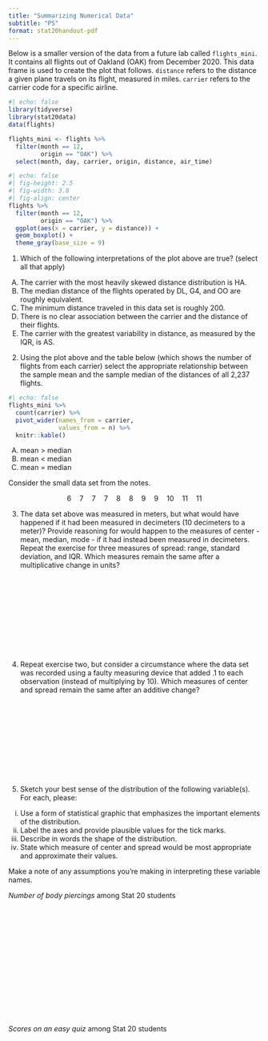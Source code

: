 ```yaml
---
title: "Summarizing Numerical Data"
subtitle: "PS"
format: stat20handout-pdf
---
```


<!--
@. In the space below, outline a procedure to take a data set like the following and return a single statistic that fulfills the desiderata:
   a. The statistic will increase in magnitude as variability increases
   b. The statistic will decrease in magnitude as the variability decreases
   c. The statistic is zero when there is no variability

You can express your procedure as a written recipe or using mathematical notation.

$$ 6 \quad 7 \quad 7 \quad  7 \quad 8 \quad  8 \quad 9 \quad 9 \quad 10 \quad 11  \quad 11$$
-->

Below is a smaller version of the data from a future lab called `flights_mini`. It contains all flights out of Oakland (OAK) from December 2020. This data frame is used to create the plot that follows. `distance` refers to the distance a given plane travels on its flight, measured in miles. `carrier` refers to the carrier code for a specific airline.

```r
#| echo: false
library(tidyverse)
library(stat20data)
data(flights)

flights_mini <- flights %>%
  filter(month == 12,
         origin == "OAK") %>%
  select(month, day, carrier, origin, distance, air_time)
```


```r
#| echo: false
#| fig-height: 2.5
#| fig-width: 3.8
#| fig-align: center
flights %>%
  filter(month == 12,
         origin == "OAK") %>%
  ggplot(aes(x = carrier, y = distance)) +
  geom_boxplot() +
  theme_gray(base_size = 9)
```

 
@. Which of the following interpretations of the plot above are true? (select all that apply)

(A) The carrier with the most heavily skewed distance distribution is HA.
(B) The median distance of the flights operated by DL, G4, and OO are roughly equivalent.
(C) The minimum distance traveled in this data set is roughly 200.
(D) There is no clear association between the carrier and the distance of their flights.
(E) The carrier with the greatest variability in distance, as measured by the IQR, is AS.

 
@. Using the plot above and the table below (which shows the number of flights from each carrier) select the appropriate relationship between the sample mean and the sample median of the distances of all 2,237 flights.

```r
#| echo: false
flights_mini %>%
  count(carrier) %>%
  pivot_wider(names_from = carrier,
              values_from = n) %>%
  knitr::kable()
```

(A) mean $>$ median
(B) mean $<$ median
(C) mean = median

Consider the small data set from the notes.

$$ 6 \quad 7 \quad 7 \quad  7 \quad 8 \quad  8 \quad 9 \quad 9 \quad 10 \quad 11  \quad 11$$

@. The data set above was measured in meters, but what would have happened if it had been measured in decimeters (10 decimeters to a meter)? Provide reasoning for would happen to the measures of center - mean, median, mode - if it had instead been measured in decimeters. Repeat the exercise for three measures of spread: range, standard deviation, and IQR. Which measures remain the same after a multiplicative change in units?

\
\
\
\
\
\
\
\
\

@. Repeat exercise two, but consider a circumstance where the data set was recorded using a faulty measuring device that added .1 to each observation (instead of multiplying by 10). Which measures of center and spread remain the same after an additive change?

\
\
\
\
\
\
\
\
\


@. Sketch your best sense of the distribution of the following variable(s). For each, please: 

  i. Use a form of statistical graphic that emphasizes the important elements of the distribution.
  ii. Label the axes and provide plausible values for the tick marks.
  iii. Describe in words the shape of the distribution.
  iv. State which measure of center and spread would be most appropriate and approximate their values.

Make a note of any assumptions you're making in interpreting these variable names.

*Number of body piercings* among Stat 20 students

\
\
\
\
\
\
\
\
\
\
\
\
\

*Scores on an easy quiz* among Stat 20 students

\
\
\
\
\
\
\
\
\
\
\
\
\


